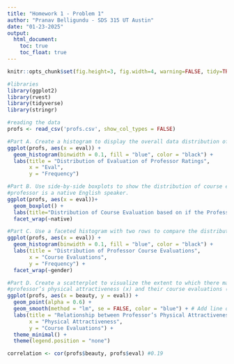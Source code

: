 ```yaml
---
title: "Homework 1 - Problem 1"
author: "Pranav Belligundu - SDS 315 UT Austin"
date: "01-23-2025"
output:
  html_document:
    toc: true
    toc_float: true
---
```


```r
knitr::opts_chunk$set(fig.height=3, fig.width=4, warning=FALSE, tidy=TRUE, tidy.opts=list(width.cutoff=60))
```


```r
#libraries
library(ggplot2)
library(rvest)
library(tidyverse)
library(stringr)
```

```r
#reading the data
profs <- read_csv('profs.csv', show_col_types = FALSE)
```


```r
#Part A. Create a histogram to display the overall data distribution of course evaluation scores
ggplot(profs, aes(x = eval)) +
  geom_histogram(binwidth = 0.1, fill = "blue", color = "black") +
  labs(title = "Distribution of Evaluation of Professor Ratings",
       x = "Eval",
       y = "Frequency")
```

```r
#Part B. Use side-by-side boxplots to show the distribution of course evaluation scores by whether or not the
#professor is a native English speaker.
ggplot(profs, aes(x = eval))+
  geom_boxplot() + 
  labs(title="Distribution of Course Evaluation based on if the Professor is a Native Speaker") +
  facet_wrap(~native)
```
```r
#Part C. Use a faceted histogram with two rows to compare the distribution of course evaluation scores for male #and female instructors.
ggplot(profs, aes(x = eval)) +
  geom_histogram(binwidth = 0.1, fill = "blue", color = "black") +
  labs(title = "Distribution of Professor Course Evaluations",
       x = "Course Evaluations",
       y = "Frequency") +
  facet_wrap(~gender)
```

```r
#Part D. Create a scatterplot to visualize the extent to which there may be an association between the
#professor’s physical attractiveness (x) and their course evaluations (y).
ggplot(profs, aes(x = beauty, y = eval)) +
  geom_point(alpha = 0.6) +
  geom_smooth(method = "lm", se = FALSE, color = "blue") + # Add line of best fit
  labs(title = "Relationship between Professor’s Physical Attractiveness and Course Evaluations",
       x = "Physical Attractiveness",
       y = "Course Evaluations") +
  theme_minimal() +
  theme(legend.position = "none")

correlation <- cor(profs$beauty, profs$eval) #0.19
```


